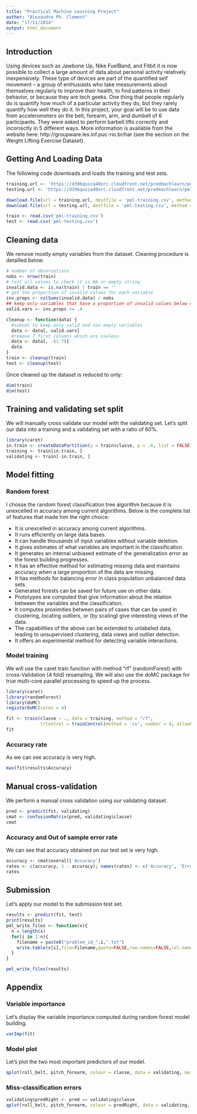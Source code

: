 ```yaml
---
title: "Practical Machine Learning Project"
author: "Alexandre Ph. Clement"
date: "17/11/2014"
output: html_document
---
```


## Introduction
Using devices such as Jawbone Up, Nike FuelBand, and Fitbit it is now possible to collect a large amount of data about personal activity relatively inexpensively. These type of devices are part of the quantified self movement – a group of enthusiasts who take measurements about themselves regularly to improve their health, to find patterns in their behavior, or because they are tech geeks. One thing that people regularly do is quantify how much of a particular activity they do, but they rarely quantify how well they do it. In this project, your goal will be to use data from accelerometers on the belt, forearm, arm, and dumbell of 6 participants. They were asked to perform barbell lifts correctly and incorrectly in 5 different ways. More information is available from the website here: http://groupware.les.inf.puc-rio.br/har (see the section on the Weight Lifting Exercise Dataset). 


## Getting And Loading Data
The following code downloads and loads the training and test sets.

```r
training.url <- 'https://d396qusza40orc.cloudfront.net/predmachlearn/pml-training.csv'
testing.url <- 'https://d396qusza40orc.cloudfront.net/predmachlearn/pml-testing.csv'

download.file(url = training.url, destfile = 'pml-training.csv', method = "curl")
download.file(url = testing.url, destfile = 'pml-testing.csv', method = "curl")

train <- read.csv('pml-training.csv')
test <- read.csv('pml-testing.csv')
```

## Cleaning data
We remove mostly empty variables from the dataset. Cleaning procedure is detailled below.

```r
# number of observations
nobs <- nrow(train)
# test all values to check it is NA or empty string
invalid.data <- is.na(train) | train == ''
# get the proportion of invalid values for each variable
inv.props <- colSums(invalid.data) / nobs
## keep only variables that have a proportion of invalid values below 40%
valid.vars <- inv.props <= .4

cleanup <- function(data) {
  #subset to keep only valid and non-empty variables
  data <- data[, valid.vars]
  #remove 7 first columns which are useless
  data <- data[, -(1:7)]
  data
}
train <- cleanup(train)
test <- cleanup(test)
``` 

Once cleaned up the dataset is reduced to only:

```r
dim(train)
dim(test)
```

## Training and validating set split
We will manually cross validate our model with the validating set. Let's split our data into a training and a validating set with a ratio of 60%.

```r
library(caret)
in.train <- createDataPartition(y = train$classe, p = .6, list = FALSE)
training <- train[in.train, ]
validating <- train[-in.train, ]
```

## Model fitting

### Random forest
I chosse the random forest classification tree algorithm because it is unexcelled in accuracy among current algorithms.
Below is the complete list of features that made him the right choice:

- It is unexcelled in accuracy among current algorithms.
- It runs efficiently on large data bases.
- It can handle thousands of input variables without variable deletion.
- It gives estimates of what variables are important in the classification.
- It generates an internal unbiased estimate of the generalization error as the forest building progresses.
- It has an effective method for estimating missing data and maintains accuracy when a large proportion of the data are missing.
- It has methods for balancing error in class population unbalanced data sets.
- Generated forests can be saved for future use on other data.
- Prototypes are computed that give information about the relation between the variables and the classification.
- It computes proximities between pairs of cases that can be used in clustering, locating outliers, or (by scaling) give interesting views of the data.
- The capabilities of the above can be extended to unlabeled data, leading to unsupervised clustering, data views and outlier detection.
- It offers an experimental method for detecting variable interactions.

### Model training
We will use the caret train function with method "rf" (randomForest) with cross-Validation (4 fold) resampling.
We will also use the doMC package for true multi-core parallel processing to speed up the process.
```r
library(caret)
library(randomForest)
library(doMC)
registerDoMC(cores = 4)
```
```r
fit <- train(classe ~ ., data = training, method = "rf", 
             trControl = trainControl(method = 'cv', number = 4, allowParallel = T))
fit
```

### Accuracy rate
As we can see accuracy is very high.
```r
max(fit$results$Accuracy)
```

## Manual cross-validation

We perform a manual cross validation using our validating dataset.

```r
pred <- predict(fit, validating)
cmat <- confusionMatrix(pred, validating$classe)
cmat
```
### Accuracy and Out of sample error rate 
We can see that accuracy obtained on our test set is very high.
```r
accuracy <- cmat$overall['Accuracy']
rates <- c(accuracy, 1 - accuracy); names(rates) <- c('Accuracy', 'Error.Rate')
rates
```

## Submission

Let's apply our model to the submission test set.
```r
results <- predict(fit, test)
print(results)
pml_write_files <- function(x){
  n = length(x)
  for(i in 1:n){
    filename = paste0("problem_id_",i,".txt")
    write.table(x[i],file=filename,quote=FALSE,row.names=FALSE,col.names=FALSE)
  }
}

pml_write_files(results)
```

## Appendix
### Variable importance
Let's display the variable importance computed during random forest model building.
```r
varImp(fit)
```

### Model plot
Let's plot the two most important predictors of our model.
```r
qplot(roll_belt, pitch_forearm, colour = classe, data = validating, main = "Newdata Predictions")
```

### Miss-classification errors
```r
validating$predRight <- pred == validating$classe
qplot(roll_belt, pitch_forearm, colour = predRight, data = validating, main = "Miss-classification errors")
```